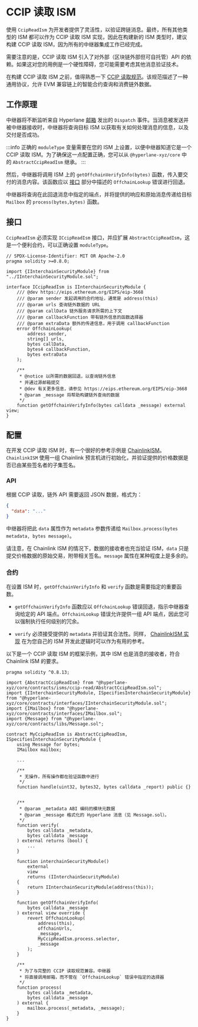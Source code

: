 # CCIP 读取 ISM

使用 `CcipReadIsm` 为开发者提供了灵活性，以验证跨链消息。最终，所有其他类型的 ISM 都可以作为 CCIP 读取 ISM 实现，因此在构建新的 ISM 类型时，建议构建 CCIP 读取 ISM，因为所有的中继器集成工作已经完成。

需要注意的是，CCIP 读取 ISM 引入了对外部（区块链外部但可自托管）API 的依赖。如果这对您的用例是一个硬性障碍，您可能需要考虑其他消息验证技术。

在构建 CCIP 读取 ISM 之前，值得熟悉一下 [CCIP 读取规范](https://eips.ethereum.org/EIPS/eip-3668)。该规范描述了一种通用协议，允许 EVM 兼容链上的智能合约查询和消费链外数据。

## 工作原理

中继器将不断监听来自 Hyperlane [邮箱](../../protocol/mailbox.mdx) 发出的 `Dispatch` 事件。当消息被发送并被中继器接收时，中继器将查询目标 ISM 以获取有关如何处理消息的信息，以及交付是否成功。

:::info
正确的 `moduleType` 变量需要在您的 ISM 上设置，以便中继器知道它是一个 CCIP 读取 ISM。为了确保这一点配置正确，您可以从 `@hyperlane-xyz/core` 中的 `AbstractCcipReadIsm` 继承。
:::

然后，中继器将调用 ISM 上的 `getOffchainVerifyInfo(bytes)` 函数，传入要交付的消息内容。该函数应以 [接口](#interface) 部分中描述的 `OffchainLookup` 错误进行回退。

中继器将查询在此回退消息中指定的端点，并将提供的响应和原始消息传递给目标 `Mailbox` 的 `process(bytes,bytes)` 函数。

## 接口

`CcipReadIsm` 必须实现 `ICcipReadIsm` 接口，并应扩展 `AbstractCcipReadIsm`，这是一个便利合约，可以正确设置 `moduleType`。

```solidity
// SPDX-License-Identifier: MIT OR Apache-2.0
pragma solidity >=0.8.0;

import {IInterchainSecurityModule} from "../IInterchainSecurityModule.sol";

interface ICcipReadIsm is IInterchainSecurityModule {
    /// @dev https://eips.ethereum.org/EIPS/eip-3668
    /// @param sender 发起调用的合约地址，通常是 address(this)
    /// @param urls 查询链外数据的 URL
    /// @param callData 链外服务请求所需的上下文
    /// @param callbackFunction 带有链外信息的函数选择器
    /// @param extraData 额外的传递信息，用于调用 callbackFunction
    error OffchainLookup(
        address sender,
        string[] urls,
        bytes callData,
        bytes4 callbackFunction,
        bytes extraData
    );

    /**
     * @notice 以所需的数据回退，以查询链外信息
     * 并通过源邮箱提交
     * @dev 有关更多信息，请参见 https://eips.ethereum.org/EIPS/eip-3668
     * @param _message 将帮助构建链外查询的数据
     */
    function getOffchainVerifyInfo(bytes calldata _message) external view;
}
```

## 配置

在开发 CCIP 读取 ISM 时，有一个很好的参考示例是 [ChainlinkISM](https://github.com/AlexBHarley/permissionless-chainlink-feeds)。`ChainlinkISM` 使用一组 Chainlink 预言机进行初始化，并验证提供的价格数据是否已由某些签名者的子集签名。

### API

根据 CCIP 读取，链外 API 需要返回 JSON 数据，格式为：

```json
{
  "data": "..."
}
```

中继器将把此 `data` 属性作为 `metadata` 参数传递给 `Mailbox.process(bytes metadata, bytes message)`。

请注意，在 Chainlink ISM 的情况下，数据的接收者也充当验证 ISM，`data` 只是提交价格数据的原始交易，附带相关签名。`message` 属性在某种程度上是多余的。

### 合约

在设置 ISM 时，`getOffchainVerifyInfo` 和 `verify` 函数是需要指定的重要函数。

- `getOffchainVerifyInfo` 函数应以 `OffchainLookup` 错误回退，指示中继器查询给定的 API 端点。`OffchainLookup` 错误允许提供一组 API 端点，因此您可以强制执行任何级别的冗余。

- `verify` 必须接受提供的 `metadata` 并验证其合法性。同样， [ChainlinkISM 实现](https://github.com/AlexBHarley/permissionless-chainlink-feeds/blob/main/apps/contracts/contracts/ChainlinkAggregator.sol#L114) 在为您自己的 ISM 开发此逻辑时可以作为有用的参考。

以下是一个 CCIP 读取 ISM 的框架示例，其中 ISM 也是消息的接收者，符合 Chainlink ISM 的要求。

```solidity
pragma solidity ^0.8.13;

import {AbstractCcipReadIsm} from "@hyperlane-xyz/core/contracts/isms/ccip-read/AbstractCcipReadIsm.sol";
import {IInterchainSecurityModule, ISpecifiesInterchainSecurityModule} from "@hyperlane-xyz/core/contracts/interfaces/IInterchainSecurityModule.sol";
import {IMailbox} from "@hyperlane-xyz/core/contracts/interfaces/IMailbox.sol";
import {Message} from "@hyperlane-xyz/core/contracts/libs/Message.sol";

contract MyCcipReadIsm is AbstractCcipReadIsm, ISpecifiesInterchainSecurityModule {
    using Message for bytes;
    IMailbox mailbox;

    ...

    /**
     * 无操作，所有操作都在验证函数中进行
     */
    function handle(uint32, bytes32, bytes calldata _report) public {}


    /**
     * @param _metadata ABI 编码的模块元数据
     * @param _message 格式化的 Hyperlane 消息（见 Message.sol）。
     */
    function verify(
        bytes calldata _metadata,
        bytes calldata _message
    ) external returns (bool) {
        ...
    }

    function interchainSecurityModule()
        external
        view
        returns (IInterchainSecurityModule)
    {
        return IInterchainSecurityModule(address(this));
    }

    function getOffchainVerifyInfo(
        bytes calldata _message
    ) external view override {
        revert OffchainLookup(
            address(this),
            offchainUrls,
            _message,
            MyCcipReadIsm.process.selector,
            _message
        );
    }

    /**
     * 为了与完整的 CCIP 读取规范兼容。中继器
     * 将直接调用邮箱，而不管在 `OffchainLookup` 错误中指定的选择器
     */
    function process(
        bytes calldata _metadata,
        bytes calldata _message
    ) external {
        mailbox.process(_metadata, _message);
    }
}
```